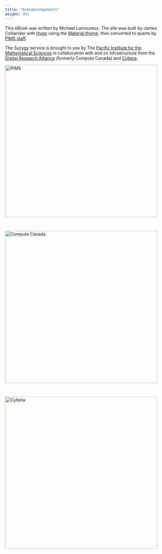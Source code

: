 ```yaml
---
title: "Acknowledgements"
weight: 401
---
```


This eBook was written by Michael Lamoureux. The site was built by James Colliander with [Hugo](https://www.gohugo.io/) using the [Material theme](http://github.com/digitalcraftsman/hugo-material-docs), then converted to quarto by [PIMS staff](https://pims.math.ca).

The Syzygy service is brought to you by The [Pacific Institute for the Mathematical Sciences](https://www.pims.math.ca) in collaboration with and on infrastructure from the [Digital Research Alliance](https://alliancecan.ca/en) (formerly Compute Canada) and [Cybera](https://cybera.ca).

<a href="http://pims.math.ca"><img src="/img/logos/pims-horiz.png" title="PIMS" width="500" height="" /></a>
<br/><p>&nbsp;</p>
<a href="http://alliancecan.ca/"><img src="/img/logos/dra.svg" title="Compute Canada" width="500" height="" /></a>
<br/><p>&nbsp;</p>
<a href="http://cybera.ca/"><img src="/img/logos/cybera-png-main.png" title="Cybera" width="500" height="" /></a>

